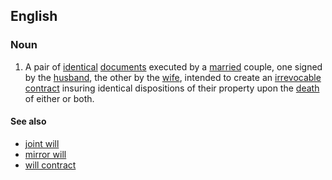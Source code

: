 ==English==
===Noun===
{{wikipedia}}
{{en-noun|head=[[mutual]] [[will]]}}
# {{legal}} A pair of [[identical]] [[document]]s executed by a [[married]] couple, one signed by the [[husband]], the other by the [[wife]], intended to create an [[irrevocable]] [[contract]] insuring identical dispositions of their property upon the [[death]] of either or both.

====See also====
*[[joint will]]
*[[mirror will]]
*[[will contract]]